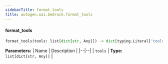 ```yaml
---
sidebarTitle: format_tools
title: autogen.oai.bedrock.format_tools
---
```


<code class="doc-symbol doc-symbol-heading doc-symbol-function"></code>
#### format_tools

```python
format_tools(tools: list[dict[str, Any]]) -> dict[typing.Literal['tools'], list[dict[str, typing.Any]]]
```

    

<b>Parameters:</b>
| Name | Description |
|--|--|
| `tools` | **Type:** `list[dict[str, Any]]` |

<br />
